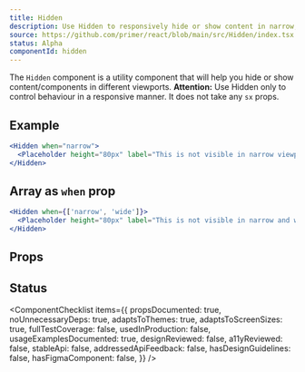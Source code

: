 ```yaml
---
title: Hidden
description: Use Hidden to responsively hide or show content in narrow, regular and wide viewports.
source: https://github.com/primer/react/blob/main/src/Hidden/index.tsx
status: Alpha
componentId: hidden
---
```


The `Hidden` component is a utility component that will help you hide or show content/components in different viewports.
**Attention:** Use Hidden only to control behaviour in a responsive manner. It does not take any `sx` props.

## Example

```jsx live
<Hidden when="narrow">
  <Placeholder height="80px" label="This is not visible in narrow viewport" />
</Hidden>
```

## Array as `when` prop

```jsx live
<Hidden when={['narrow', 'wide']}>
  <Placeholder height="80px" label="This is not visible in narrow and wide viewport" />
</Hidden>
```

## Props

<PropsTable>
  <PropsTableRow
    name="when"
    type="string or Array"
    description="Can be one or more values of 'narrow', 'wide', 'regular'"
  />
</PropsTable>

## Status

<ComponentChecklist
  items={{
    propsDocumented: true,
    noUnnecessaryDeps: true,
    adaptsToThemes: true,
    adaptsToScreenSizes: true,
    fullTestCoverage: false,
    usedInProduction: false,
    usageExamplesDocumented: true,
    designReviewed: false,
    a11yReviewed: false,
    stableApi: false,
    addressedApiFeedback: false,
    hasDesignGuidelines: false,
    hasFigmaComponent: false,
  }}
/>

